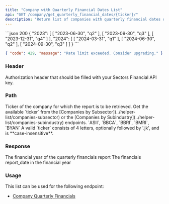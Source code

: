 ```yaml
---
title: "Company with Quarterly Financial Dates List"
api: "GET /company/get_quarterly_financial_dates/{ticker}/"
description: "Return list of companies with quarterly financial dates of their available quarterly financial years."
---
```


<ResponseExample>
```json 200
{
    "2023": [
        [
            "2023-06-30",
            "q2"
        ],
        [
            "2023-09-30",
            "q3"
        ],
        [
            "2023-12-31",
            "q4"
        ]
    ],
    "2024": [
        [
            "2024-03-31",
            "q1"
        ],
        [
            "2024-06-30",
            "q2"
        ],
        [
            "2024-09-30",
            "q3"
        ]
    ]
}
```

```json 429
{ "code": 429, "message": "Rate limit exceeded. Consider upgrading." }
```

</ResponseExample>

### Header

<ParamField header="Authorization" type="string" required>
  Authorization header that should be filled with your Sectors Financial API
  key.
</ParamField>

### Path

<ParamField path="ticker" type="string" initialValue="BBCA" required>
  Ticker of the company for which the report is to be retrieved.
  <AccordionGroup>
    <Accordion title="Get the available ticker">
      Get the available `ticker` from the [Companies by
      Subsector](../helper-list/companies-subsector) or the [Companies by
      Subindustry](../helper-list/companies-subindustry) endpoints.
    </Accordion>
    <Accordion title="Examples of the ticker">
      `ASII`, `BBCA`, `BBRI`, `BMRI`, `BYAN`
    </Accordion>
    <Accordion title="Format">
      A valid `ticker` consists of 4 letters, optionally followed by '.jk', and
      is **case-insensitive**.
    </Accordion>
  </AccordionGroup>
</ParamField>

### Response

<ResponseField name="<financial_year>" type="object" required>
  The financial year of the quarterly financials report
  <Expandable title="properties">
    <ResponseField name="report_date" type="array" required>
      The financials report_date in the financial year
    </ResponseField>
  </Expandable>
</ResponseField>

### Usage

This list can be used for the following endpoint:

- [Company Quarterly Financials](../report/company-quarterly-financials)
